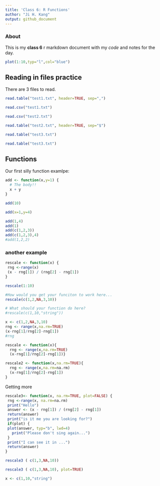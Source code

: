 ```yaml
---
title: 'Class 6: R Functions'
author: "Ji H. Kang"
output: github_document
---
```


### About
This is my **class 6** r markdown document with my *code* and notes for the day. 

```r
plot(1:10,typ="l",col="blue")
```


## Reading in files practice


There are 3 files to read.
```r
read.table("test1.txt", header=TRUE, sep=",")
```

```r
read.csv("test1.txt")
```

```r
read.csv("test2.txt")
```
```r
read.table("test2.txt", header=TRUE, sep="$")

```

```r
read.table("test3.txt")
```
```r
read.table("test3.txt")
```


## Functions
Our first silly function examlpe:
```r
add <- function(x,y=1) {
  # The body!!
  x + y
}

```

```r
add(10)
```
```r
add(x=1,y=4)
```
```r
add(1,4)
add(1)
add(c(1,2,3))
add(c(1,2,3),4)
#add(1,2,2)
```

### another example
```r
rescale <- function(x) {
 rng <-range(x)
 (x - rng[1]) / (rng[2] - rng[1])
}

```

```r
rescale(1:10)
```

```r
#How would you get your funciton to work here...
rescale(c(1,2,NA,3,10))
```
```r
# What should your function do here?
#rescale(c(1,10,"string"))
```


```r
x <- c(1,2,NA,3,10)
rng <- range(x,na.rm=TRUE)
(x-rng[1]/rng[2]-rng[1])
#rng
```


```r
rescale <- function(x){
  rng <- range(x,na.rm=TRUE)
  (x-rng[1]/rng[2]-rng[1])}
```

```r
rescale2 <- function(x,na.rm=TRUE){
  rng <- range(x,na.rm=na.rm)
  (x-rng[1]/rng[2]-rng[1])
}
```

Getting more 


```r
rescale3<- function(x, na.rm=TRUE, plot=FALSE) {
 rng <-range(x, na.rm=na.rm)
 print("Hello")
 answer <- (x - rng[1]) / (rng[2] - rng[1])
 return(answer)
 print("is it me you are looking for?")
 if(plot) {
 plot(answer, typ="b", lwd=4)
   print("Please don't sing again...")
 }
 print("I can see it in ...")
 return(answer)
}
```
```r
rescale3 ( c(1,3,NA,10))

```


```r
rescale3 ( c(1,3,NA,10), plot=TRUE)
```


```r
x <- c(1,10,"string")

```







